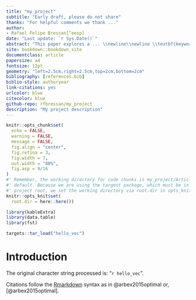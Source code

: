 ```yaml
--- 
title: "my_project"
subtitle: "Early draft, please do not share"
thanks: "For helpful comments we thank ..."
author: 
- Rafael Felipe Bressan[^eesp]
date: "Last update: `r Sys.Date()`"
abstract: "This paper explores a ... \\newline\\newline \\textbf{keywords}: tax evasion, customs duties, non-tariff barriers, trading companies"
site: bookdown::bookdown_site
documentclass: article
papersize: a4
fontsize: 12pt
geometry: "left=2.5cm,right=2.5cm,top=2cm,bottom=2cm"
bibliography: [references.bib]
biblio-style: authoryear
link-citations: yes
urlcolor: blue
citecolor: blue
github-repo: rfbressan/my_project
description: "My project description"
---
```


[^eesp]: Sao Paulo School of Economics, FGV/EESP

```r
knitr::opts_chunk$set(
  echo = FALSE,
  warning = FALSE,
  message = FALSE,
  fig.align = "center", 
  fig.retina = 3,
  fig.width = 7,
  out.width = "80%",
  fig.asp = 9/16
)
#' Remember, the working directory for code chunks is my_project/Article by 
#' default. Because we are using the targest package, which must be in the
#' project root, we set the working directory via root.dir in opts_knit$set()
knitr::opts_knit$set(
  root.dir = here::here())
```

```r
library(kableExtra)
library(data.table)
library(fst)
```

```r
targets::tar_load("hello_vec")
```


# Introduction

The original character string processed is: "`r hello_vec`". 

Citations follow the [Rmarkdown](https://bookdown.org/yihui/rmarkdown/markdown-syntax.html) syntax as in
@arbex2015optimal or, [@arbex2015optimal].

\input{Tables/hello}
